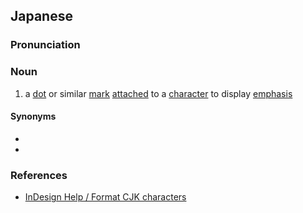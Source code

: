 ==Japanese==
{{ja-kanjitab|けん|てん|yomi=o}}
{{wikipedia|lang=ja}}
{{examples-right|1={{lang|1=ja|sc=Jpan|2={{ruby|1=[春](はる)[美](み)ちゃんもしかして<span style="font-size:150%">[フ](・)[ラ](・)[メ](・)[ン](・)[コ](・)</span>と[勘](かん)[違](ちが)いしてない？}}}}<br>''Harumi-chan moshi ka shite '''FURAMENKO''' to kanchigai shite nai?''<br>Harumi-chan, are you being confused with '''FLAMENCO'''?}}

===Pronunciation===
{{ja-pron|acc=h|acc2=3|acc3=a|y=ko|けんてん|acc_ref=SMK5,NHK,DJR|acc2_ref=SMK5,NHK,DJR|acc3_ref=SMK5}}

===Noun===
{{ja-noun|けんてん}}

# {{lb|ja|typography|sort=けんてん}} a [[dot]] or similar [[mark]] [[attach]]ed to a [[character]] to display [[emphasis]]

====Synonyms====
* {{ja-r|傍%点|ぼう%てん}}
* {{ja-r|脇%点|わき%てん}}

===References===
<references/>
* [https://helpx.adobe.com/indesign/using/formatting-cjk-characters.html#apply_kenten InDesign Help / Format CJK characters]